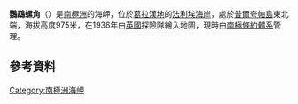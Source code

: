 {{coord|67|38|S|67|7|W|display=title}}

'''鸚鵡螺角'''（{{lang-en|Nautilus Head}}）是[[南極洲|南極洲]]的海岬，位於[[葛拉漢地|葛拉漢地]]的[[法利埃海岸|法利埃海岸]]，處於[[普爾夸帕島|普爾夸帕島]]東北端，海拔高度975米，在1936年由[[英國|英國]]探險隊繪入地圖，現時由[[南極條約體系|南極條約體系]]管理。

==參考資料==
{{usgs-gazetteer}}

{{DEFAULTSORT:Nautilus Head}}
[[Category:南極洲海岬|Category:南極洲海岬]]


{{FallièresCoast-geo-stub}}